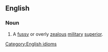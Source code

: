 ==English==

===Noun===
{{infl|en|noun}}

# A [[fussy]] or overly [[zealous]] [[military]] [[superior]].

[[Category:English idioms]]